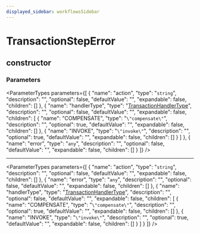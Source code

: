 ```yaml
---
displayed_sidebar: workflowsSidebar
---
```



# TransactionStepError

## constructor

### Parameters

<ParameterTypes parameters={[
  {
    "name": "action",
    "type": "`string`",
    "description": "",
    "optional": false,
    "defaultValue": "",
    "expandable": false,
    "children": []
  },
  {
    "name": "handlerType",
    "type": "[TransactionHandlerType](../enums/workflows.TransactionHandlerType.mdx)",
    "description": "",
    "optional": false,
    "defaultValue": "",
    "expandable": false,
    "children": [
      {
        "name": "COMPENSATE",
        "type": "`\"compensate\"`",
        "description": "",
        "optional": true,
        "defaultValue": "",
        "expandable": false,
        "children": []
      },
      {
        "name": "INVOKE",
        "type": "`\"invoke\"`",
        "description": "",
        "optional": true,
        "defaultValue": "",
        "expandable": false,
        "children": []
      }
    ]
  },
  {
    "name": "error",
    "type": "`any`",
    "description": "",
    "optional": false,
    "defaultValue": "",
    "expandable": false,
    "children": []
  }
]} />

___

<ParameterTypes parameters={[
  {
    "name": "action",
    "type": "`string`",
    "description": "",
    "optional": false,
    "defaultValue": "",
    "expandable": false,
    "children": []
  },
  {
    "name": "error",
    "type": "`any`",
    "description": "",
    "optional": false,
    "defaultValue": "",
    "expandable": false,
    "children": []
  },
  {
    "name": "handlerType",
    "type": "[TransactionHandlerType](../enums/workflows.TransactionHandlerType.mdx)",
    "description": "",
    "optional": false,
    "defaultValue": "",
    "expandable": false,
    "children": [
      {
        "name": "COMPENSATE",
        "type": "`\"compensate\"`",
        "description": "",
        "optional": true,
        "defaultValue": "",
        "expandable": false,
        "children": []
      },
      {
        "name": "INVOKE",
        "type": "`\"invoke\"`",
        "description": "",
        "optional": true,
        "defaultValue": "",
        "expandable": false,
        "children": []
      }
    ]
  }
]} />
